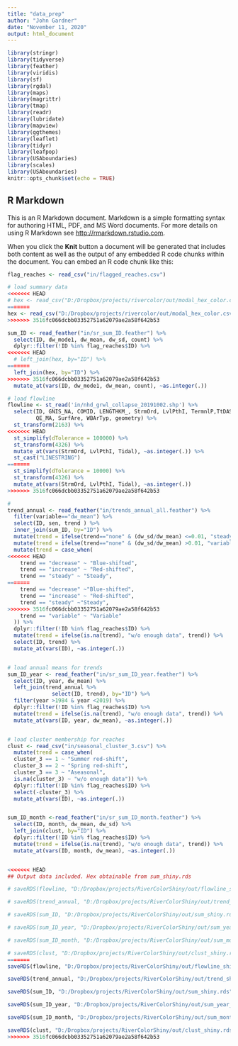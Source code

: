 ```yaml
---
title: "data_prep"
author: "John Gardner"
date: "November 11, 2020"
output: html_document
---
```


```r
library(stringr)
library(tidyverse)
library(feather)
library(viridis)
library(sf)
library(rgdal)
library(maps)
library(magrittr)
library(tmap)
library(readr)
library(lubridate)
library(mapview)
library(ggthemes)
library(leaflet)
library(tidyr)
library(leafpop)
library(USAboundaries)
library(scales)
library(USAboundaries)
knitr::opts_chunk$set(echo = TRUE)
```

## R Markdown

This is an R Markdown document. Markdown is a simple formatting syntax for authoring HTML, PDF, and MS Word documents. For more details on using R Markdown see <http://rmarkdown.rstudio.com>.

When you click the **Knit** button a document will be generated that includes both content as well as the output of any embedded R code chunks within the document. You can embed an R code chunk like this:

```r
flag_reaches <- read_csv("in/flagged_reaches.csv")

# load summary data
<<<<<<< HEAD
# hex <- read_csv("D:/Dropbox/projects/rivercolor/out/modal_hex_color.csv")
=======
hex <- read_csv("D:/Dropbox/projects/rivercolor/out/modal_hex_color.csv")
>>>>>>> 3516fc066dcbb03352751a62079ae2a58f642b53

sum_ID <- read_feather("in/sr_sum_ID.feather") %>%
  select(ID, dw_mode1, dw_mean, dw_sd, count) %>%
  dplyr::filter(!ID %in% flag_reaches$ID) %>%
<<<<<<< HEAD
  # left_join(hex, by="ID") %>%
=======
  left_join(hex, by="ID") %>%
>>>>>>> 3516fc066dcbb03352751a62079ae2a58f642b53
  mutate_at(vars(ID, dw_mode1, dw_mean, count), ~as.integer(.))

# load flowline
flowline <- st_read('in/nhd_grwl_collapse_20191002.shp') %>%
  select(ID, GNIS_NA, COMID, LENGTHKM_, StrmOrd, LvlPthI, TermnlP,TtDASKM, Tidal, 
         QE_MA, SurfAre, WBArTyp, geometry) %>%
  st_transform(2163) %>%
<<<<<<< HEAD
  st_simplify(dTolerance = 100000) %>%
  st_transform(4326) %>%
  mutate_at(vars(StrmOrd, LvlPthI, Tidal), ~as.integer(.)) %>%
  st_cast("LINESTRING")
=======
  st_simplify(dTolerance = 10000) %>%
  st_transform(4326) %>%
  mutate_at(vars(StrmOrd, LvlPthI, Tidal), ~as.integer(.))
>>>>>>> 3516fc066dcbb03352751a62079ae2a58f642b53

#
trend_annual <- read_feather("in/trends_annual_all.feather") %>%
  filter(variable=="dw_mean") %>%
  select(ID, sen, trend ) %>%
  inner_join(sum_ID, by="ID") %>%
  mutate(trend = ifelse(trend=="none" & (dw_sd/dw_mean) <=0.01, "steady", trend )) %>%
  mutate(trend = ifelse(trend=="none" & (dw_sd/dw_mean) >0.01, "variable", trend )) %>%
  mutate(trend = case_when(
<<<<<<< HEAD
    trend == "decrease" ~ "Blue-shifted",
    trend == "increase" ~ "Red-shifted",
    trend == "steady" ~ "Steady",
=======
    trend == "decrease" ~"Blue-shifted",
    trend == "increase" ~ "Red-shifted",
    trend == "steady" ~"Steady",
>>>>>>> 3516fc066dcbb03352751a62079ae2a58f642b53
    trend == "variable" ~ "Variable"
  )) %>% 
  dplyr::filter(!ID %in% flag_reaches$ID) %>%
  mutate(trend = ifelse(is.na(trend), "w/o enough data", trend)) %>%
  select(ID, trend) %>%
  mutate_at(vars(ID), ~as.integer(.))


# load annual means for trends
sum_ID_year <- read_feather("in/sr_sum_ID_year.feather") %>%
  select(ID, year, dw_mean) %>%
  left_join(trend_annual %>%
              select(ID, trend), by="ID") %>%
  filter(year >1984 & year <2019) %>%
  dplyr::filter(!ID %in% flag_reaches$ID) %>%
  mutate(trend = ifelse(is.na(trend), "w/o enough data", trend)) %>%
  mutate_at(vars(ID, year, dw_mean), ~as.integer(.))


# load cluster membership for reaches
clust <- read_csv("in/seasonal_cluster_3.csv") %>%
  mutate(trend = case_when(
  cluster_3 == 1 ~ "Summer red-shift",
  cluster_3 == 2 ~ "Spring red-shift",
  cluster_3 == 3 ~ "Aseasonal",
  is.na(cluster_3) ~ "w/o enough data")) %>%
  dplyr::filter(!ID %in% flag_reaches$ID) %>%
  select(-cluster_3) %>%
  mutate_at(vars(ID), ~as.integer(.))


sum_ID_month <-read_feather("in/sr_sum_ID_month.feather") %>%
  select(ID, month, dw_mean, dw_sd) %>%
  left_join(clust, by="ID") %>%
  dplyr::filter(!ID %in% flag_reaches$ID) %>%
  mutate(trend = ifelse(is.na(trend), "w/o enough data", trend)) %>%
  mutate_at(vars(ID, month, dw_mean), ~as.integer(.))


<<<<<<< HEAD
## Output data included. Hex obtainable from sum_shiny.rds

# saveRDS(flowline, "D:/Dropbox/projects/RiverColorShiny/out/flowline_shiny2.rds")

# saveRDS(trend_annual, "D:/Dropbox/projects/RiverColorShiny/out/trend_shiny.rds")

# saveRDS(sum_ID, "D:/Dropbox/projects/RiverColorShiny/out/sum_shiny.rds")

# saveRDS(sum_ID_year, "D:/Dropbox/projects/RiverColorShiny/out/sum_year_shiny.rds")

# saveRDS(sum_ID_month, "D:/Dropbox/projects/RiverColorShiny/out/sum_month_shiny.rds")

# saveRDS(clust, "D:/Dropbox/projects/RiverColorShiny/out/clust_shiny.rds")
=======
saveRDS(flowline, "D:/Dropbox/projects/RiverColorShiny/out/flowline_shiny.rds")

saveRDS(trend_annual, "D:/Dropbox/projects/RiverColorShiny/out/trend_shiny.rds")

saveRDS(sum_ID, "D:/Dropbox/projects/RiverColorShiny/out/sum_shiny.rds")

saveRDS(sum_ID_year, "D:/Dropbox/projects/RiverColorShiny/out/sum_year_shiny.rds")

saveRDS(sum_ID_month, "D:/Dropbox/projects/RiverColorShiny/out/sum_month_shiny.rds")

saveRDS(clust, "D:/Dropbox/projects/RiverColorShiny/out/clust_shiny.rds")
>>>>>>> 3516fc066dcbb03352751a62079ae2a58f642b53



```

